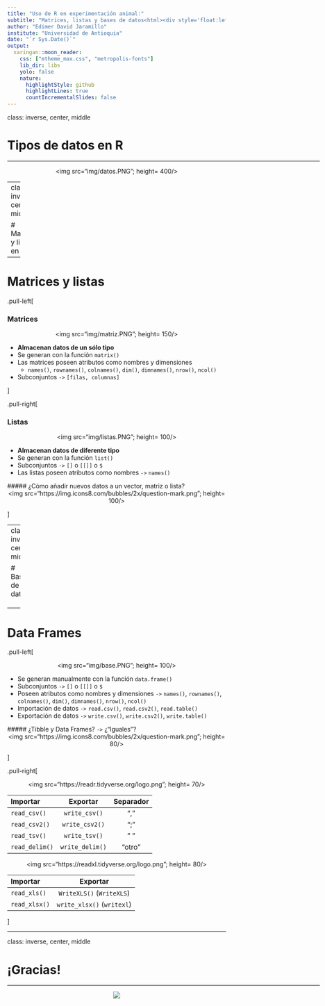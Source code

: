 ```yaml
---
title: "Uso de R en experimentación animal:"
subtitle: "Matrices, listas y bases de datos<html><div style='float:left'></div><hr color='#EB811B' size=1px width=800px></html>"
author: "Edimer David Jaramillo"
institute: "Universidad de Antioquia"
date: "`r Sys.Date()`"
output:
  xaringan::moon_reader:
    css: ["mtheme_max.css", "metropolis-fonts"]
    lib_dir: libs
    yolo: false
    nature:
      highlightStyle: github
      highlightLines: true
      countIncrementalSlides: false
---
```


class: inverse, center, middle

# Tipos de datos en R
<html><div style='float:left'></div><hr color='#EB811B' size=1px width=720px></html> 

<center>
<img src="img/datos.PNG"; height= 400/>
</center>

---
class: inverse, center, middle

# Matrices y listas en R
<html><div style='float:left'></div><hr color='#EB811B' size=1px width=720px></html> 

---

# Matrices y listas

.pull-left[

### Matrices

<center>
<img src="img/matriz.PNG"; height= 150/>
</center>

- **Almacenan datos de un sólo tipo**
- Se generan con la función `matrix()`
- Las matrices poseen atributos como nombres y dimensiones
  - `names()`, `rownames()`, `colnames()`, `dim()`, `dimnames()`, `nrow()`, `ncol()`
- Subconjuntos `->` `[filas, columnas]`

]


.pull-right[

### Listas

<center>
<img src="img/listas.PNG"; height= 100/>
</center>

- **Almacenan datos de diferente tipo**
- Se generan con la función `list()`
- Subconjuntos `->` `[]` o `[[]]` o `$`
- Las listas poseen atributos como nombres `->` `names()`

##### ¿Cómo añadir nuevos datos a un vector, matriz o lista? <center> <img src="https://img.icons8.com/bubbles/2x/question-mark.png"; height= 100/> </center>


]

---
class: inverse, center, middle

# Bases de datos

<html><div style='float:left'></div><hr color='#EB811B' size=1px width=720px></html> 

<center>
<img src="https://teachdatascience.com/post/tidyverse/tidyverse-package-workflow.png"; height= 300/>
</center>

<center>
<img src="https://tidyverse.tidyverse.org/articles/tidyverse-logo.png"; height= 150/>
</center>





---

# Data Frames

.pull-left[

<center>
<img src="img/base.PNG"; height= 100/>
</center>

- Se generan manualmente con la función `data.frame()`
- Subconjuntos `->` `[]` o `[[]]` o `$`
- Poseen atributos como nombres y dimensiones `->` `names()`, `rownames()`, `colnames()`, `dim()`, `dimnames()`, `nrow()`, `ncol()`
- Importación de datos `->` `read.csv()`, `read.csv2()`, `read.table()` 
- Exportación de datos `->` `write.csv()`, `write.csv2()`, `write.table()` 

##### ¿Tibble y Data Frames? `->` ¿"Iguales"? <center> <img src="https://img.icons8.com/bubbles/2x/question-mark.png"; height= 80/> </center>

]

.pull-right[

<center>
<img src="https://readr.tidyverse.org/logo.png"; height= 70/>
</center>

| Importar | Exportar | Separador |
| :--- | :----------------: | :----: |
| `read_csv()` | `write_csv()` | "," |
| `read_csv2()` | `write_csv2()` | ";" |
| `read_tsv()` | `write_tsv()`| " " |
| `read_delim()` | `write_delim()` | "otro" |

<center>
<img src="https://readxl.tidyverse.org/logo.png"; height= 80/>
</center>

| Importar | Exportar |
| :--- | :----------------: |
| `read_xls()` | `WriteXLS()` (`WriteXLS`) |
| `read_xlsx()` | `write_xlsx()` (`writexl`) |

]



---
class: inverse, center, middle

# ¡Gracias!

<html><div style='float:left'></div><hr color='#EB811B' size=1px width=720px></html> 

<center>
<img src="img/gracias.gif"/>
</center>

